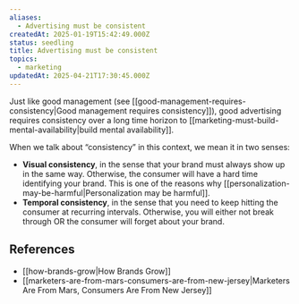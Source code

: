 ```yaml
---
aliases:
  - Advertising must be consistent
createdAt: 2025-01-19T15:42:49.000Z
status: seedling
title: Advertising must be consistent
topics:
  - marketing
updatedAt: 2025-04-21T17:30:45.000Z
---
```

Just like good management (see [[good-management-requires-consistency|Good management requires consistency]]), good advertising requires consistency over a long time horizon to [[marketing-must-build-mental-availability|build mental availability]].

When we talk about “consistency” in this context, we mean it in two senses:

- **Visual consistency**, in the sense that your brand must always show up in the same way. Otherwise, the consumer will have a hard time identifying your brand. This is one of the reasons why [[personalization-may-be-harmful|Personalization may be harmful]].
- **Temporal consistency**, in the sense that you need to keep hitting the consumer at recurring intervals. Otherwise, you will either not break through OR the consumer will forget about your brand.

## References

- [[how-brands-grow|How Brands Grow]]
- [[marketers-are-from-mars-consumers-are-from-new-jersey|Marketers Are From Mars, Consumers Are From New Jersey]]
